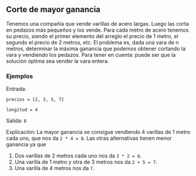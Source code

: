 ## Corte de mayor ganancia

Tenemos una compañia que vende varillas de acero largas. Luego las corta en pedazos más pequeños y los vende.
Para cada metro de acero tenemos su precio, siendo el primer elemento del arreglo el precio de 1 metro, el segundo el precio de 2 metros, etc.
El problema es, dada una vara de n metros, determinar la máxima ganancia que podemos obtener cortando la vara y vendiendo los pedazos.
Para tener en cuenta: puede ser que la solución óptima sea vender la vara entera.

### Ejemplos

Entrada:

`precios = [2, 3, 5, 7]`

`longitud = 4`

Salida: `8`

Explicación: La mayor ganancia se consigue vendiendo 4 varillas de 1 metro cada uno, que nos da `2 * 4 = 8`. Las otras alternativas tienen menor ganancia ya que

1. Dos varillas de 2 metros cada uno nos da `3 * 2 = 6`.
2. Una varilla de 1 metro y otra de 3 metros nos da `2 + 5 = 7`.
3. Una varilla de 4 metros nos da `7`.
